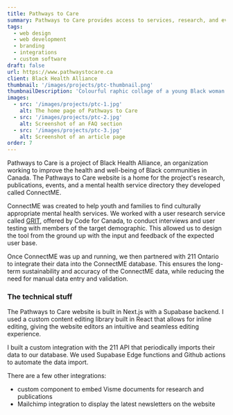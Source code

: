```yaml
---
title: Pathways to Care
summary: Pathways to Care provides access to services, research, and events through their website. The website includes a tool for finding and accessing mental health services that is powered by 211 Ontario data. 
tags:
  - web design
  - web development
  - branding
  - integrations
  - custom software
draft: false
url: https://www.pathwaystocare.ca
client: Black Health Alliance
thumbnail: '/images/projects/ptc-thumbnail.png'
thumbnailDescription: 'Colourful raphic collage of a young Black woman'
images: 
  - src: '/images/projects/ptc-1.jpg'
    alt: The home page of Pathways to Care
  - src: '/images/projects/ptc-2.jpg'
    alt: Screenshot of an FAQ section
  - src: '/images/projects/ptc-3.jpg'
    alt: Screenshot of an article page
order: 7
---
```


Pathways to Care is a project of Black Health Alliance, an organization working to improve the health and well-being of Black communities in Canada. The Pathways to Care website is a home for the project's research, publications, events, and a mental health service directory they developed called ConnectME. 

ConnectME was created to help youth and families to find culturally appropriate mental health services. We worked with a user research service called [GRIT](https://codefor.ca/grit/), offered by Code for Canada, to conduct interviews and user testing with members of the target demographic. This allowed us to design the tool from the ground up with the input and feedback of the expected user base. 

Once ConnectME was up and running, we then partnered with 211 Ontario to integrate their data into the ConnectME database. This ensures the long-term sustainability and accuracy of the ConnectME data, while reducing the need for manual data entry and validation. 

### The technical stuff

The Pathways to Care website is built in Next.js with a Supabase backend. I used a custom content editing library built in React that allows for inline editing, giving the website editors an intuitive and seamless editing experience. 

I built a custom integration with the 211 API that periodically imports their data to our database. We used Supabase Edge functions and Github actions to automate the data import.

There are a few other integrations:
- custom component to embed Visme documents for research and publications
- Mailchimp integration to display the latest newsletters on the website
